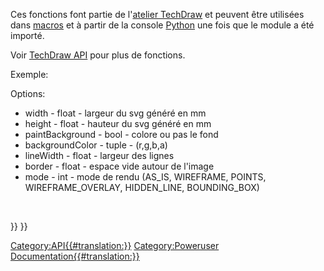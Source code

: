 <languages/>
{{VeryImportantMessage|(Novembre 2018) Ces informations peuvent être incomplètes et obsolètes. Pour la dernière API, consultez [https://www.freecadweb.org/api autogenerated API documentation].}}
Ces fonctions font partie de l'[[TechDraw Workbench/fr|atelier TechDraw]] et peuvent être utilisées dans [[mMcros/fr|macros]] et à partir de la console [[Python/fr|Python]] une fois que le module {{incode|TechDrawGui}} a été importé.

Voir [[TechDraw API/fr|TechDraw API]] pour plus de fonctions.

Exemple:
{{Code|code=
import FreeCAD
import TechDrawGui

p = FreeCAD.ActiveDocument.Page

f = "/home/localuser/myPdfDirectory/savePage.pdf"
TechDrawGui.exportPageAsPdf(p, f)

f = "/home/localuser/mySvgDirectory/savePage.svg"
TechDrawGui.exportPageAsSvg(p, f)
}}

{{APIFunction|exportPageAsPdf|pageObject, filePath|enregistre une copie de pageObject au format PDF à l'emplacement filePath|rien}}
{{APIFunction|exportPageAsSvg|pageObject, filePath|enregistre une copie de pageObject au format SVG à l'emplacement filePath|rien}}
{{APIFunction|copyActiveViewToSvgFile|document, filePath, (options)|enregistre une copie de la vue active pour "document" dans le fichier "filePath"|double (échelle estimée)}}
Options:
* width - float - largeur du svg généré en mm
* height - float - hauteur du svg généré en mm
* paintBackground - bool - colore ou pas le fond
* backgroundColor - tuple - (r,g,b,a)
* lineWidth - float - largeur des lignes
* border - float - espace vide autour de l'image
* mode - int - mode de rendu (AS_IS, WIREFRAME, POINTS, WIREFRAME_OVERLAY, HIDDEN_LINE, BOUNDING_BOX)
<br/>
{{APIFunction|addQGIToView|view, QGraphicsItem|ajoute un QGraphicsItem (créé à l'aide de PySide) à une vue|rien}}

{{TechDraw Tools navi{{#translation:}}}}
{{Userdocnavi{{#translation:}}}}
[[Category:API{{#translation:}}]]
[[Category:Poweruser Documentation{{#translation:}}]]
{{clear}}